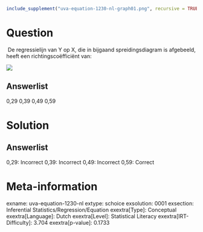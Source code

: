```r
include_supplement("uva-equation-1230-nl-graph01.png", recursive = TRUE)
```

Question
========

 De regressielijn van Y op X, die in bijgaand spreidingsdiagram is
afgebeeld, heeft een richtingscoëfficiënt van:

![](uva-equation-1230-nl-graph01.png)

Answerlist
----------

0,29
0,39
0,49
0,59

Solution
========

Answerlist
----------

0,29: Incorrect
0,39: Incorrect
0,49: Incorrect
0,59: Correct

Meta-information
================
exname: uva-equation-1230-nl
extype: schoice
exsolution: 0001
exsection: Inferential Statistics/Regression/Equation
exextra[Type]: Conceptual
exextra[Language]: Dutch
exextra[Level]: Statistical Literacy
exextra[IRT-Difficulty]: 3.704
exextra[p-value]: 0.1733
